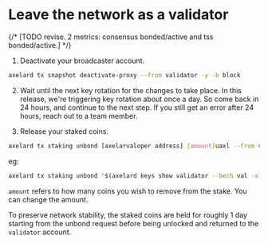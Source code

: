 # Leave the network as a validator

{/* [TODO revise. 2 metrics: consensus bonded/active and tss bonded/active.] */}

1. Deactivate your broadcaster account.
```bash
axelard tx snapshot deactivate-proxy --from validator -y -b block
```

2. Wait until the next key rotation for the changes to take place. In this release, we're triggering key rotation about once a day. So come back in 24 hours, and continue to the next step. If you still get an error after 24 hours, reach out to a team member.

3. Release your staked coins.
```bash
axelard tx staking unbond [axelarvaloper address] [amount]uaxl --from validator -y -b block
```
eg:
```bash
axelard tx staking unbond "$(axelard keys show validator --bech val -a)" 100000000uaxl --from validator -y -b block
```
`amount` refers to how many coins you wish to remove from the stake. You can change the amount.

To preserve network stability, the staked coins are held for roughly 1 day starting from the unbond request before being unlocked and returned to the `validator` account.